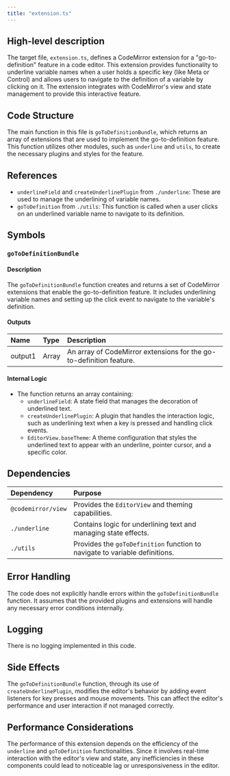 ```yaml
---
title: "extension.ts"
---
```


## High-level description

The target file, `extension.ts`, defines a CodeMirror extension for a "go-to-definition" feature in a code editor. This extension provides functionality to underline variable names when a user holds a specific key (like Meta or Control) and allows users to navigate to the definition of a variable by clicking on it. The extension integrates with CodeMirror's view and state management to provide this interactive feature.

## Code Structure

The main function in this file is `goToDefinitionBundle`, which returns an array of extensions that are used to implement the go-to-definition feature. This function utilizes other modules, such as `underline` and `utils`, to create the necessary plugins and styles for the feature.

## References

- `underlineField` and `createUnderlinePlugin` from `./underline`: These are used to manage the underlining of variable names.
- `goToDefinition` from `./utils`: This function is called when a user clicks on an underlined variable name to navigate to its definition.

## Symbols

### `goToDefinitionBundle`
#### Description
The `goToDefinitionBundle` function creates and returns a set of CodeMirror extensions that enable the go-to-definition feature. It includes underlining variable names and setting up the click event to navigate to the variable's definition.

#### Outputs
| Name | Type | Description |
|:-----|:-----|:------------|
| output1 | Array | An array of CodeMirror extensions for the go-to-definition feature. |

#### Internal Logic
- The function returns an array containing:
  - `underlineField`: A state field that manages the decoration of underlined text.
  - `createUnderlinePlugin`: A plugin that handles the interaction logic, such as underlining text when a key is pressed and handling click events.
  - `EditorView.baseTheme`: A theme configuration that styles the underlined text to appear with an underline, pointer cursor, and a specific color.

## Dependencies

| Dependency | Purpose |
|:-----------|:--------|
| `@codemirror/view` | Provides the `EditorView` and theming capabilities. |
| `./underline` | Contains logic for underlining text and managing state effects. |
| `./utils` | Provides the `goToDefinition` function to navigate to variable definitions. |

## Error Handling

The code does not explicitly handle errors within the `goToDefinitionBundle` function. It assumes that the provided plugins and extensions will handle any necessary error conditions internally.

## Logging

There is no logging implemented in this code.

## Side Effects

The `goToDefinitionBundle` function, through its use of `createUnderlinePlugin`, modifies the editor's behavior by adding event listeners for key presses and mouse movements. This can affect the editor's performance and user interaction if not managed correctly.

## Performance Considerations

The performance of this extension depends on the efficiency of the `underline` and `goToDefinition` functionalities. Since it involves real-time interaction with the editor's view and state, any inefficiencies in these components could lead to noticeable lag or unresponsiveness in the editor.